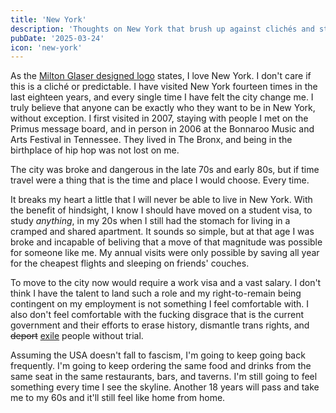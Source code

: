 ```yaml
---
title: 'New York'
description: 'Thoughts on New York that brush up against clichés and stereotypes'
pubDate: '2025-03-24'
icon: 'new-york'
---
```


As the [Milton Glaser designed logo](https://www.miltonglaser.com/the-work/81/new-york-state-i-love-ny-campaign/) states, I love New York. I don't care if this is a cliché or predictable. I have visited New York fourteen times in the last eighteen years, and every single time I have felt the city change me. I truly believe that anyone can be exactly who they want to be in New York, without exception. I first visited in 2007, staying with people I met on the Primus message board, and in person in 2006 at the Bonnaroo Music and Arts Festival in Tennessee. They lived in The Bronx, and being in the birthplace of hip hop was not lost on me.

The city was broke and dangerous in the late 70s and early 80s, but if time travel were a thing that is the time and place I would choose. Every time.

It breaks my heart a little that I will never be able to live in New York. With the benefit of hindsight, I know I should have moved on a student visa, to study _anything_, in my 20s when I still had the stomach for living in a cramped and shared apartment. It sounds so simple, but at that age I was broke and incapable of beliving that a move of that magnitude was possible for someone like me. My annual visits were only possible by saving all year for the cheapest flights and sleeping on friends' couches.

To move to the city now would require a work visa and a vast salary. I don't think I have the talent to land such a role and my right-to-remain being contingent on my employment is not something I feel comfortable with. I also don't feel comfortable with the fucking disgrace that is the current government and their efforts to erase history, dismantle trans rights, and <del>deport</del> <ins>exile</ins> people without trial.

Assuming the USA doesn't fall to fascism, I'm going to keep going back frequently. I'm going to keep ordering the same food and drinks from the same seat in the same restaurants, bars, and taverns. I'm still going to feel something every time I see the skyline. Another 18 years will pass and take me to my 60s and it'll still feel like home from home.
